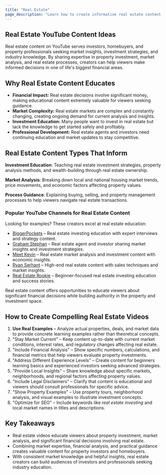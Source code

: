 ```yaml
---
title: "Real Estate"
page_description: "Learn how to create informative real estate content for YouTube—covering investment strategies, market analysis, and property management insights."
---
```


## Real Estate YouTube Content Ideas

Real estate content on YouTube serves investors, homebuyers, and property professionals seeking market insights, investment strategies, and industry knowledge. By sharing expertise in property investment, market analysis, and real estate processes, creators can help viewers make informed decisions in one of life's biggest financial areas.

## Why Real Estate Content Educates

- **Financial Impact:** Real estate decisions involve significant money, making educational content extremely valuable for viewers seeking guidance.
- **Market Complexity:** Real estate markets are complex and constantly changing, creating ongoing demand for current analysis and insights.
- **Investment Education:** Many people want to invest in real estate but lack the knowledge to get started safely and profitably.
- **Professional Development:** Real estate agents and investors need continuing education and market updates to stay competitive.

## Real Estate Content Types That Inform

**Investment Education**: Teaching real estate investment strategies, property analysis methods, and wealth-building through real estate ownership.

**Market Analysis**: Breaking down local and national housing market trends, price movements, and economic factors affecting property values.

**Process Guidance**: Explaining buying, selling, and property management processes to help viewers navigate real estate transactions.

### Popular YouTube Channels for Real Estate Content

Looking for examples? These creators excel at real estate education:
- [BiggerPockets](https://www.youtube.com/@biggerpockets) – Real estate investing education with expert interviews and strategy content.
- [Graham Stephan](https://www.youtube.com/@GrahamStephan) – Real estate agent and investor sharing market insights and investment strategies.
- [Meet Kevin](https://www.youtube.com/@MeetKevin) – Real estate market analysis and investment content with economic insights.
- [Ryan Serhant](https://www.youtube.com/@RyanSerhant) – High-end real estate content with sales techniques and market insights.
- [Real Estate Rookie](https://www.youtube.com/@RealEstateRookie) – Beginner-focused real estate investing education and success stories.

Real estate content offers opportunities to educate viewers about significant financial decisions while building authority in the property and investment space.

## How to Create Compelling Real Estate Videos

1. **Use Real Examples** – Analyze actual properties, deals, and market data to provide concrete learning examples rather than theoretical concepts.
2. "Stay Market Current" – Keep content up-to-date with current market conditions, interest rates, and regulatory changes affecting real estate.
3. "Include Financial Analysis" – Show specific numbers, calculations, and financial metrics that help viewers evaluate property investments.
4. "Address Different Experience Levels" – Create content for beginners learning basics and experienced investors seeking advanced strategies.
5. "Provide Local Insights" – Share knowledge about specific markets, neighborhoods, and regional factors affecting property values.
6. "Include Legal Disclaimers" – Clarify that content is educational and viewers should consult professionals for specific advice.
7. "Show Property Examples" – Use property tours, neighborhood analysis, and visual examples to illustrate investment concepts.
8. "Optimize for SEO" – Include keywords like *real estate investing* and local market names in titles and descriptions.

## Key Takeaways

- Real estate videos educate viewers about property investment, market analysis, and significant financial decisions involving real estate.
- Combining market expertise, financial analysis, and practical guidance creates valuable content for property investors and homebuyers.
- With consistent market knowledge and helpful insights, real estate creators can build audiences of investors and professionals seeking industry education.